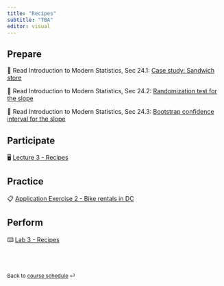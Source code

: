 ```yaml
---
title: "Recipes"
subtitle: "TBA"
editor: visual
---
```


## Prepare

📖 Read Introduction to Modern Statistics, Sec 24.1: [Case study: Sandwich store](https://openintro-ims.netlify.app/inf-model-slr.html#case-study-sandwich-store)

📖 Read Introduction to Modern Statistics, Sec 24.2: [Randomization test for the slope](https://openintro-ims.netlify.app/inf-model-slr.html#randslope)

📖 Read Introduction to Modern Statistics, Sec 24.3: [Bootstrap confidence interval for the slope](https://openintro-ims.netlify.app/inf-model-slr.html#bootbeta1)

## Participate

🖥️ [Lecture 3 - Recipes](/slides/BSMM_8740_lec-03.html)

## Practice

📋 [Application Exercise 2 - Bike rentals in DC](/ae/ae-2-dcbikeshare.html)

## Perform

⌨️ [Lab 3 - Recipes](/labs/BSMM_8740_lab-3.html "Lab instructions")

<br><br>

::: {style="font-size: 0.875em;"}
Back to [course schedule](/ "Course schedule") ⏎
:::
